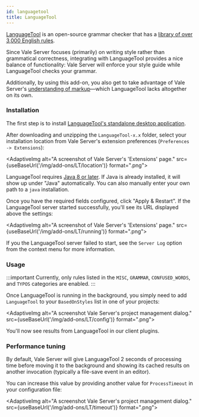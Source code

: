 ```yaml
---
id: languagetool
title: LanguageTool
---
```



[LanguageTool](https://languagetool.org/) is an open-source grammar checker
that has a [library of over 3,000 English rules](https://community.languagetool.org/rule/list?lang=en&offset=0&max=10).

Since Vale Server focuses (primarily) on writing style rather than grammatical
correctness, integrating with LanguageTool provides a nice balance of
functionality: Vale Server will enforce your style guide while LanguageTool
checks your grammar.

Additionally, by using this add-on, you also get to take advantage of Vale
Server's [understanding of markup](/vale-server/concepts/scoping)&mdash;which
LanguageTool lacks altogether on its own.

### Installation

The first step is to install
[LanguageTool's standalone desktop application](https://languagetool.org/#more).

After downloading and unzipping the `LanguageTool-x.x` folder, select your
installation location from Vale Server's extension preferences
(`Preferences -> Extensions`):

<!-- vale off -->

<AdaptiveImg
    alt="A screenshot of Vale Server's 'Extensions' page."
    src={useBaseUrl('/img/add-ons/LT/location')}
    format=".png">
</AdaptiveImg>

<!-- vale on -->

LanguageTool requires [Java 8 or later](https://www.java.com/en/download/). If
Java is already installed, it will show up under "Java" automatically. You can
also manually enter your own path to a `java` installation.

Once you have the required fields configured, click "Apply & Restart". If the
LanguageTool server started successfully, you'll see its URL displayed above the settings:

<!-- vale off -->

<AdaptiveImg
    alt="A screenshot of Vale Server's 'Extensions' page."
    src={useBaseUrl('/img/add-ons/LT/running')}
    format=".png">
</AdaptiveImg>

<!-- vale on -->

If you the LanguageTool server failed to start, see the `Server Log` option
from the context menu for more information.

### Usage

:::important
Currently, only rules listed in the `MISC`, `GRAMMAR`, `CONFUSED_WORDS`, and
`TYPOS` categories are enabled.
:::

Once LanguageTool is running in the background, you simply need to add
`LanguageTool` to your `BasedOnStyles` list in one of your projects:

<!-- vale off -->

<AdaptiveImg
    alt="A screenshot Vale Server's project management dialog."
    src={useBaseUrl('/img/add-ons/LT/config')}
    format=".png">
</AdaptiveImg>

<!-- vale on -->

You'll now see results from LanguageTool in our client plugins.

### Performance tuning

By default, Vale Server will give LanguageTool 2 seconds of processing time
before moving it to the background and showing its cached results on another
invocation (typically a file-save event in an editor).

You can increase this
value by providing another value for `ProcessTimeout` in your configuration
file:

<!-- vale off -->

<AdaptiveImg
    alt="A screenshot Vale Server's project management dialog."
    src={useBaseUrl('/img/add-ons/LT/timeout')}
    format=".png">
</AdaptiveImg>

<!-- vale on -->
